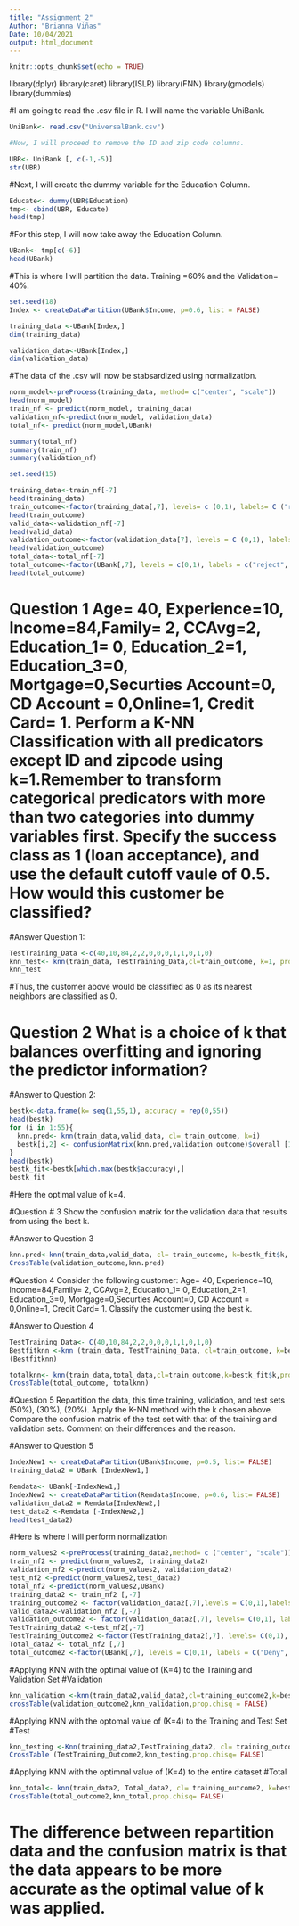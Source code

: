 ```yaml
---
title: "Assignment_2"
Author: "Brianna Viñas" 
Date: 10/04/2021
output: html_document
---
```


```r
knitr::opts_chunk$set(echo = TRUE)
```
library(dplyr)
library(caret)
library(ISLR)
library(FNN)
library(gmodels)
library(dummies)

#I am going to read the .csv file in R. I will name the variable UniBank. 
```r
UniBank<- read.csv("UniversalBank.csv")

#Now, I will proceed to remove the ID and zip code columns. 

UBR<- UniBank [, c(-1,-5)]
str(UBR)
```

#Next, I will create the dummy variable for the Education Column. 
```r
Educate<- dummy(UBR$Education)
tmp<- cbind(UBR, Educate)
head(tmp)
```
#For this step, I will now take away the Education Column. 
```r
UBank<- tmp[c(-6)]
head(UBank)
```

#This is where I will partition the data. Training =60% and the Validation= 40%.
```r
set.seed(18)
Index <- createDataPartition(UBank$Income, p=0.6, list = FALSE)

training_data <-UBank[Index,]
dim(training_data)

validation_data<-UBank[Index,]
dim(validation_data)
```
#The data of the .csv will now be stabsardized using normalization. 
```r
norm_model<-preProcess(training_data, method= c("center", "scale"))
head(norm_model)
train_nf <- predict(norm_model, training_data)
validation_nf<-predict(norm_model, validation_data)
total_nf<- predict(norm_model,UBank)

summary(total_nf)
summary(train_nf)
summary(validation_nf)

set.seed(15)

training_data<-train_nf[-7]
head(training_data)
train_outcome<-factor(training_data[,7], levels= c (0,1), labels= C ("reject", "accept"))
head(train_outcome)
valid_data<-validation_nf[-7]
head(valid_data)
validation_outcome<-factor(validation_data[7], levels = C (0,1), labels = C("reject","accept"))
head(validation_outcome)
total_data<-total_nf[-7]
total_outcome<-factor(UBank[,7], levels = c(0,1), labels = c("reject", "accept"))
head(total_outcome)
```
# Question 1 Age= 40, Experience=10, Income=84,Family= 2, CCAvg=2, Education_1= 0, Education_2=1, Education_3=0, Mortgage=0,Securties Account=0, CD Account = 0,Online=1, Credit Card= 1. Perform a K-NN Classification with all predicators except ID and zipcode using k=1.Remember to transform categorical predicators with more than two categories into dummy variables first. Specify the success class as 1 (loan acceptance), and use the default cutoff vaule of 0.5. How would this customer be classified? 

#Answer Question 1: 
```r
TestTraining_Data <-c(40,10,84,2,2,0,0,0,1,1,0,1,0)
knn_test<- knn(train_data, TestTraining_Data,cl=train_outcome, k=1, prob= TRUE)
knn_test  

```
#Thus, the customer above would be classified as 0 as its nearest neighbors are classified as 0. 

# Question 2 What is a choice of k that balances overfitting and ignoring the predictor information? 

#Answer to Question 2: 
```r
bestk<-data.frame(k= seq(1,55,1), accuracy = rep(0,55)) 
head(bestk)
for (i in 1:55){
  knn.pred<- knn(train_data,valid_data, cl= train_outcome, k=i)
  bestk[i,2] <- confusionMatrix(knn.pred,validation_outcome)$overall [1]
}
head(bestk)
bestk_fit<-bestk[which.max(bestk$accuracy),]
bestk_fit
```
#Here the optimal value of k=4. 

#Question # 3 Show the confusion matrix for the validation data that results from using the best k. 

#Answer to Question 3
```r
knn.pred<-knn(train_data,valid_data, cl= train_outcome, k=bestk_fit$k, prob= TRUE)
CrossTable(validation_outcome,knn.pred)
```
#Question 4 Consider the following customer: Age= 40, Experience=10, Income=84,Family= 2, CCAvg=2, Education_1= 0, Education_2=1, Education_3=0, Mortgage=0,Securties Account=0, CD Account = 0,Online=1, Credit Card= 1. Classify the customer using the best k. 

#Answer to Question 4 
```r
TestTraining_Data<- C(40,10,84,2,2,0,0,0,1,1,0,1,0)
Bestfitknn <-knn (train_data, TestTraining_Data, cl=train_outcome, k=bestk_fit$k,prob= TRUE)
(Bestfitknn)

totalknn<- knn(train_data,total_data,cl=train_outcome,k=bestk_fit$k,prob =TRUE)
CrossTable(total_outcome, totalknn)
```


#Question 5 Repartition the data, this time training, validation, and test sets (50%), (30%), (20%). Apply the K-NN method with the k chosen above. Compare the confusion matrix of the test set with that of the training and validation sets. Comment on their differences and the reason. 

#Answer to Question 5
```r
IndexNew1 <- createDataPartition(UBank$Income, p=0.5, list= FALSE)
training_data2 = UBank [IndexNew1,]

Remdata<- UBank[-IndexNew1,]
IndexNew2 <- createDataPartition(Remdata$Income, p=0.6, list= FALSE) 
validation_data2 = Remdata[IndexNew2,]
test_data2 <-Remdata [-IndexNew2,]
head(test_data2)
```
#Here is where I will perform normalization
```r
norm_values2 <-preProcess(training_data2,method= c ("center", "scale"))
train_nf2 <- predict(norm_values2, training_data2)
validation_nf2 <-predict(norm_values2, validation_data2)
test_nf2 <-predict(norm_values2,test_data2)
total_nf2 <-predict(norm_values2,UBank)
training_data2 <- train_nf2 [,-7]
training_outcome2 <- factor(validation_data2[,7],levels = C(0,1),labels = C( "Deny","Accept"))
valid_data2<-validation_nf2 [,-7]
validation_outcome2 <- factor(validation_data2[,7], levels= C(0,1), labels = C("Deny", "Accept"))
TestTraining_data2 <-test_nf2[,-7]
TestTraining_Outcome2 <-factor(TestTraining_data2[,7], levels= C(0,1), labels = C("Deny", "Accept")) 
Total_data2 <- total_nf2 [,7]
total_outcome2 <-factor(UBank[,7], levels = C(0,1), labels = C("Deny", "Accept"))
```
#Applying KNN with the optimal value of (K=4) to the Training and Validation Set #Validation
```r
knn_validation <-knn(train_data2,valid_data2,cl=training_outcome2,k=bestk_fit$k,prob= TRUE)
crossTable(validation_outcome2,knn_validation,prop.chisq = FALSE)

```
#Applying KNN with the optomal value of (K=4) to the Training and Test Set
#Test
```r
knn_testing <-Knn(training_data2,TestTraining_data2, cl= training_outcome2, k=bestk_fit$k, prob = TRUE)
CrossTable (TestTraining_Outcome2,knn_testing,prop.chisq= FALSE)
```
#Applying KNN with the optimnal value of (K=4) to the entire dataset 
#Total
```r
knn_total<- knn(train_data2, Total_data2, cl= training_outcome2, k=bestk_fit$k,prob=TRUE)
CrossTable(total_outcome2,knn_total,prop.chisq= FALSE)
```
# The difference between repartition data and the confusion matrix is that the data appears to be more accurate as the optimal value of k was applied. 